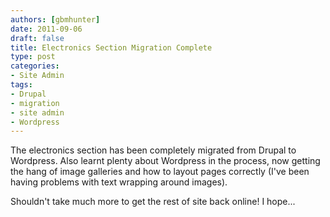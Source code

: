 ```yaml
---
authors: [gbmhunter]
date: 2011-09-06
draft: false
title: Electronics Section Migration Complete
type: post
categories:
- Site Admin
tags:
- Drupal
- migration
- site admin
- Wordpress
---
```



The electronics section has been completely migrated from Drupal to Wordpress. Also learnt plenty about Wordpress in the process, now getting the hang of image galleries and how to layout pages correctly (I've been having problems with text wrapping around images).

Shouldn't take much more to get the rest of site back online! I hope...
